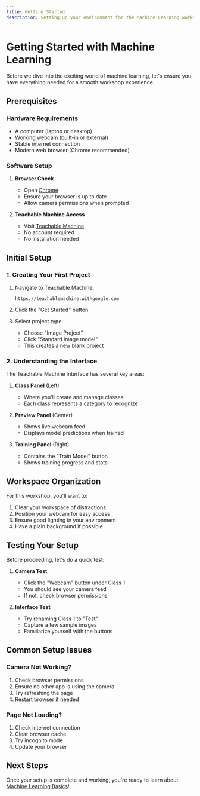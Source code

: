 ```yaml
---
title: Getting Started
description: Setting up your environment for the Machine Learning workshop
---
```


# Getting Started with Machine Learning

Before we dive into the exciting world of machine learning, let's ensure you have everything needed for a smooth workshop experience.

## Prerequisites

### Hardware Requirements

- A computer (laptop or desktop)
- Working webcam (built-in or external)
- Stable internet connection
- Modern web browser (Chrome recommended)

### Software Setup

1. **Browser Check**

   - Open [Chrome](https://www.google.com/chrome/)
   - Ensure your browser is up to date
   - Allow camera permissions when prompted

2. **Teachable Machine Access**
   - Visit [Teachable Machine](https://teachablemachine.withgoogle.com)
   - No account required
   - No installation needed

## Initial Setup

### 1. Creating Your First Project

1. Navigate to Teachable Machine:

   ```
   https://teachablemachine.withgoogle.com
   ```

2. Click the "Get Started" button

3. Select project type:
   - Choose "Image Project"
   - Click "Standard image model"
   - This creates a new blank project

### 2. Understanding the Interface

The Teachable Machine interface has several key areas:

1. **Class Panel** (Left)

   - Where you'll create and manage classes
   - Each class represents a category to recognize

2. **Preview Panel** (Center)

   - Shows live webcam feed
   - Displays model predictions when trained

3. **Training Panel** (Right)
   - Contains the "Train Model" button
   - Shows training progress and stats

## Workspace Organization

For this workshop, you'll want to:

1. Clear your workspace of distractions
2. Position your webcam for easy access
3. Ensure good lighting in your environment
4. Have a plain background if possible

## Testing Your Setup

Before proceeding, let's do a quick test:

1. **Camera Test**

   - Click the "Webcam" button under Class 1
   - You should see your camera feed
   - If not, check browser permissions

2. **Interface Test**
   - Try renaming Class 1 to "Test"
   - Capture a few sample images
   - Familiarize yourself with the buttons

## Common Setup Issues

### Camera Not Working?

1. Check browser permissions
2. Ensure no other app is using the camera
3. Try refreshing the page
4. Restart browser if needed

### Page Not Loading?

1. Check internet connection
2. Clear browser cache
3. Try incognito mode
4. Update your browser

## Next Steps

Once your setup is complete and working, you're ready to learn about [Machine Learning Basics](/docs/ml-basics)!
